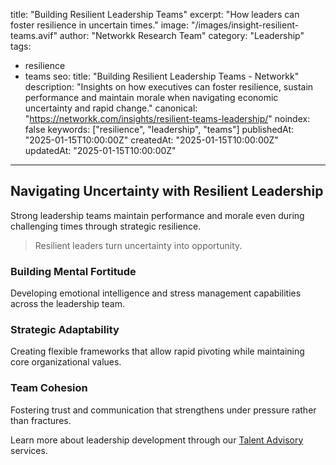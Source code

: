 title: "Building Resilient Leadership Teams"
excerpt: "How leaders can foster resilience in uncertain times."
image: "/images/insight-resilient-teams.avif"
author: "Networkk Research Team"
category: "Leadership"
tags:
  - resilience
  - teams
seo:
  title: "Building Resilient Leadership Teams - Networkk"
  description: "Insights on how executives can foster resilience, sustain performance and maintain morale when navigating economic uncertainty and rapid change."
  canonical: "https://networkk.com/insights/resilient-teams-leadership/"
  noindex: false
  keywords: ["resilience", "leadership", "teams"]
publishedAt: "2025-01-15T10:00:00Z"
createdAt: "2025-01-15T10:00:00Z"
updatedAt: "2025-01-15T10:00:00Z"
---

## Navigating Uncertainty with Resilient Leadership

Strong leadership teams maintain performance and morale even during challenging times through strategic resilience.

> Resilient leaders turn uncertainty into opportunity.

### Building Mental Fortitude

Developing emotional intelligence and stress management capabilities across the leadership team.

### Strategic Adaptability

Creating flexible frameworks that allow rapid pivoting while maintaining core organizational values.

### Team Cohesion

Fostering trust and communication that strengthens under pressure rather than fractures.

Learn more about leadership development through our [Talent Advisory](/services/talent-advisory) services.
